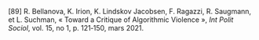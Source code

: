 \[89\]		R. Bellanova, K. Irion, K. Lindskov Jacobsen, F. Ragazzi, R. Saugmann, et L. Suchman, « Toward a Critique of Algorithmic Violence », *Int Polit Sociol*, vol. 15, no 1, p. 121‑150, mars 2021\.